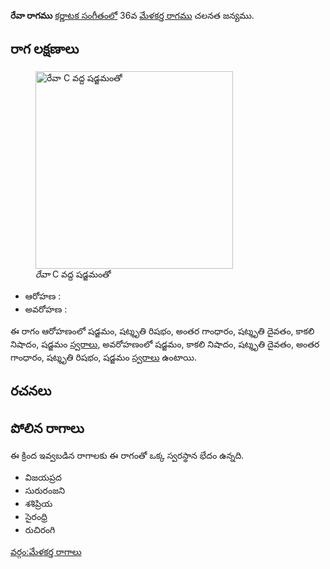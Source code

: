 {{Infobox ragam
	| name          	= రేవా
	| synonym	    	= 
	| mela          	= 
	| chakra        	= 
	| janaka        	= 
	| type          	= ఔదవ
	| arohanam      	= {{svaraC|S|R3|G3|D3|N3|S'}} 
	| avarohanam    	= {{svaraC|S'|N3|D3|G3|R3|S}}
	| jeeva         	=
	| chhaya        	=
	| nyasa         	=
	| vishesha      	= 
	| equivalent  		= 
}}
{{కర్ణాటక సంగీత రాగాలు}}
'''రేవా రాగము''' [[కర్ణాటక సంగీతం]]లో 36వ [[మేళకర్త రాగము]] చలనత జన్యము. 


==రాగ లక్షణాలు==
[[Image:reva_kb2wiki.png|thumb|right|316px|''రేవా'' C వద్ద షడ్జమంతో]]

* ఆరోహణ : {{svaraC|S|R3|G3|D3|N3|S'}} 
* అవరోహణ : {{svaraC|S'|N3|D3|G3|R3|S}}

ఈ రాగం ఆరోహణంలో షడ్జమం, షట్శృతి రిషభం, అంతర గాంధారం, షట్శృతి దైవతం, కాకలి  నిషాదం, షడ్జమం [[స్వరాలు]], అవరోహణంలో షడ్జమం, కాకలి  నిషాదం, షట్శృతి దైవతం, అంతర గాంధారం, షట్శృతి రిషభం, షడ్జమం [[స్వరాలు]] ఉంటాయి.

==రచనలు==



==పోలిన రాగాలు==
ఈ క్రింద ఇవ్వబడిన రాగాలకు ఈ రాగంతో ఒక్క స్వరస్థాన భేదం ఉన్నది.
* విజయప్రద
* సురురంజని
* శశిప్రియ
* సైరంధ్రి
* రుచిరంగి



[[వర్గం:మేళకర్త రాగాలు]]